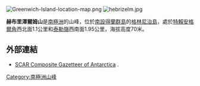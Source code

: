 {{no footnotes|time=2013-10-29T04:05:33+00:00}}
[[Image:Greenwich-Island-location-map.png|thumb]]
[[Image:hebrizelm.jpg|thumb]]

{{coord|62|30|58.2|S|59|51|40|W|display=title}}

'''赫布里澤爾姆山'''是[[南極洲|南極洲]]的山峰，位於[[南設得蘭群島|南設得蘭群島]]的[[格林尼治島|格林尼治島]]，處於[[特賴安格爾角|特賴安格爾角]]西北面1.1公里和[[泰勒嶺|泰勒嶺]]西南面1.95公里，海拔高度70米。

==外部連結==
* [http://data.aad.gov.au/aadc/gaz/scar/ SCAR Composite Gazetteer of Antarctica] {{Wayback|url=http://data.aad.gov.au/aadc/gaz/scar/ |date=20090327044219 }}.

{{Antarctica-geo-stub}}
[[Category:南極洲山峰|Category:南極洲山峰]]